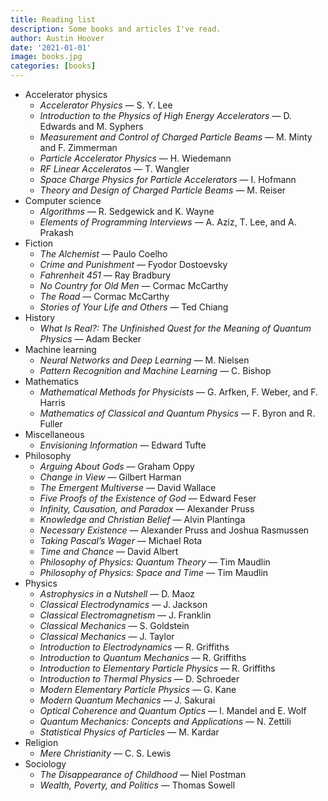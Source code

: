 ```yaml
---
title: Reading list
description: Some books and articles I've read.
author: Austin Hoover
date: '2021-01-01'
image: books.jpg
categories: [books]
---
```


* Accelerator physics
    * *Accelerator Physics* — S. Y. Lee
    * *Introduction to the Physics of High Energy Accelerators* — D. Edwards and M. Syphers
    * *Measurement and Control of Charged Particle Beams* — M. Minty and F. Zimmerman
    * *Particle Accelerator Physics* — H. Wiedemann
    * *RF Linear Acceleratos* — T. Wangler
    * *Space Charge Physics for Particle Accelerators* — I. Hofmann
    * *Theory and Design of Charged Particle Beams* — M. Reiser
* Computer science
    * *Algorithms* — R. Sedgewick and K. Wayne 
    * *Elements of Programming Interviews* — A. Aziz, T. Lee, and A. Prakash
* Fiction
    * *The Alchemist* — Paulo Coelho
    * *Crime and Punishment* — Fyodor Dostoevsky
    * *Fahrenheit 451* — Ray Bradbury
    * *No Country for Old Men* — Cormac McCarthy
    * *The Road* — Cormac McCarthy
    * *Stories of Your Life and Others* — Ted Chiang
* History
    * *What Is Real?: The Unfinished Quest for the Meaning of Quantum Physics* — Adam Becker
* Machine learning
    * *Neural Networks and Deep Learning* — M. Nielsen
    * *Pattern Recognition and Machine Learning* — C. Bishop
* Mathematics
    * *Mathematical Methods for Physicists* — G. Arfken, F. Weber, and F. Harris
    * *Mathematics of Classical and Quantum Physics* — F. Byron and R. Fuller
* Miscellaneous
    * *Envisioning Information* — Edward Tufte
* Philosophy
    * *Arguing About Gods* — Graham Oppy
    * *Change in View* — Gilbert Harman
    * *The Emergent Multiverse* — David Wallace
    * *Five Proofs of the Existence of God* — Edward Feser
    * *Infinity, Causation, and Paradox* — Alexander Pruss
    * *Knowledge and Christian Belief* — Alvin Plantinga
    * *Necessary Existence* — Alexander Pruss and Joshua Rasmussen
    * *Taking Pascal's Wager* — Michael Rota
    * *Time and Chance* — David Albert
    * *Philosophy of Physics: Quantum Theory* — Tim Maudlin
    * *Philosophy of Physics: Space and Time* — Tim Maudlin
* Physics
    * *Astrophysics in a Nutshell* — D. Maoz
    * *Classical Electrodynamics* — J. Jackson
    * *Classical Electromagnetism* — J. Franklin
    * *Classical Mechanics* — S. Goldstein
    * *Classical Mechanics* — J. Taylor
    * *Introduction to Electrodynamics* — R. Griffiths
    * *Introduction to Quantum Mechanics* — R. Griffiths
    * *Introduction to Elementary Particle Physics* — R. Griffiths
    * *Introduction to Thermal Physics* — D. Schroeder
    * *Modern Elementary Particle Physics* — G. Kane
    * *Modern Quantum Mechanics* — J. Sakurai
    * *Optical Coherence and Quantum Optics* — I. Mandel and E. Wolf
    * *Quantum Mechanics: Concepts and Applications* — N. Zettili
    * *Statistical Physics of Particles* — M. Kardar
* Religion
    * *Mere Christianity* — C. S. Lewis
* Sociology
    * *The Disappearance of Childhood* — Niel Postman
    * *Wealth, Poverty, and Politics* — Thomas Sowell
